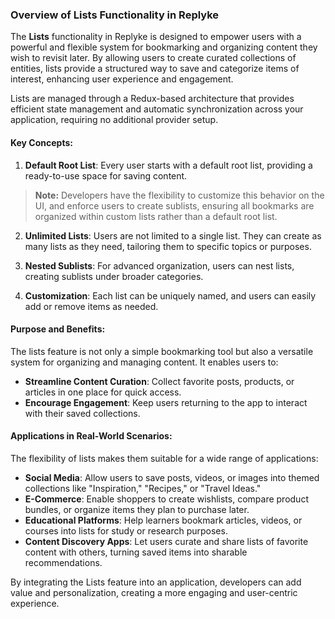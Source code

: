 
### Overview of Lists Functionality in Replyke

The **Lists** functionality in Replyke is designed to empower users with a powerful and flexible system for bookmarking and organizing content they wish to revisit later. By allowing users to create curated collections of entities, lists provide a structured way to save and categorize items of interest, enhancing user experience and engagement.

Lists are managed through a Redux-based architecture that provides efficient state management and automatic synchronization across your application, requiring no additional provider setup.

#### Key Concepts:

1.  **Default Root List**: Every user starts with a default root list, providing a ready-to-use space for saving content.
    
> **Note:**  Developers have the flexibility to customize this behavior on the UI, and enforce users to create sublists, ensuring all bookmarks are organized within custom lists rather than a default root list.
2.  **Unlimited Lists**: Users are not limited to a single list. They can create as many lists as they need, tailoring them to specific topics or purposes.
    
3.  **Nested Sublists**: For advanced organization, users can nest lists, creating sublists under broader categories.
    
4.  **Customization**: Each list can be uniquely named, and users can easily add or remove items as needed.
    

#### Purpose and Benefits:

The lists feature is not only a simple bookmarking tool but also a versatile system for organizing and managing content. It enables users to:

-   **Streamline Content Curation**: Collect favorite posts, products, or articles in one place for quick access.
-   **Encourage Engagement**: Keep users returning to the app to interact with their saved collections.

#### Applications in Real-World Scenarios:

The flexibility of lists makes them suitable for a wide range of applications:

-   **Social Media**: Allow users to save posts, videos, or images into themed collections like "Inspiration," "Recipes," or "Travel Ideas."
-   **E-Commerce**: Enable shoppers to create wishlists, compare product bundles, or organize items they plan to purchase later.
-   **Educational Platforms**: Help learners bookmark articles, videos, or courses into lists for study or research purposes.
-   **Content Discovery Apps**: Let users curate and share lists of favorite content with others, turning saved items into sharable recommendations.

By integrating the Lists feature into an application, developers can add value and personalization, creating a more engaging and user-centric experience.